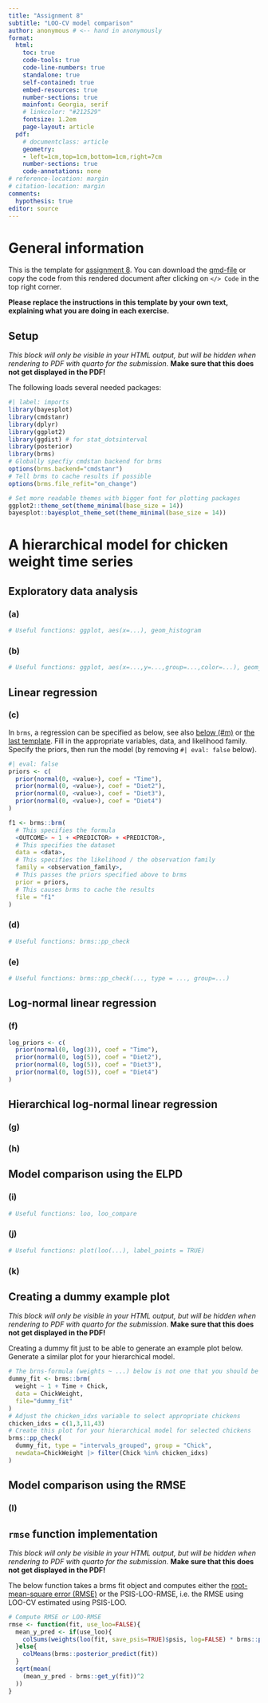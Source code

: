 ```yaml
---
title: "Assignment 8"
subtitle: "LOO-CV model comparison"
author: anonymous # <-- hand in anonymously
format:
  html:
    toc: true
    code-tools: true
    code-line-numbers: true
    standalone: true
    self-contained: true
    embed-resources: true
    number-sections: true
    mainfont: Georgia, serif
    # linkcolor: "#212529"
    fontsize: 1.2em
    page-layout: article
  pdf:
    # documentclass: article
    geometry:
    - left=1cm,top=1cm,bottom=1cm,right=7cm
    number-sections: true
    code-annotations: none
# reference-location: margin
# citation-location: margin
comments:
  hypothesis: true
editor: source
---
```



# General information

This is the template for [assignment 8](assignment8.html). You can download the [qmd-file](https://raw.githubusercontent.com/avehtari/BDA_course_Aalto/gh-pages/assignments/template8.qmd) or copy the code from this rendered document after clicking on `</> Code` in the top right corner.

**Please replace the instructions in this template by your own text, explaining what you are doing in each exercise.** 



:::: {.content-hidden when-format="pdf"}
::: {.callout-warning collapse=false}

## Setup


*This block will only be visible in your HTML output, but will be hidden when rendering to PDF with quarto for the submission.*
**Make sure that this does not get displayed in the PDF!**
    


The following loads several needed packages:

```r
#| label: imports
library(bayesplot)
library(cmdstanr)
library(dplyr)
library(ggplot2)
library(ggdist) # for stat_dotsinterval
library(posterior)
library(brms)
# Globally specfiy cmdstan backend for brms
options(brms.backend="cmdstanr")
# Tell brms to cache results if possible
options(brms.file_refit="on_change")

# Set more readable themes with bigger font for plotting packages
ggplot2::theme_set(theme_minimal(base_size = 14))
bayesplot::bayesplot_theme_set(theme_minimal(base_size = 14))
```

:::
::::


# A hierarchical model for chicken weight time series


## Exploratory data analysis
### (a)


```r
# Useful functions: ggplot, aes(x=...), geom_histogram
```


### (b)


```r
# Useful functions: ggplot, aes(x=...,y=...,group=...,color=...), geom_line
```


## Linear regression
### (c)


In `brms`, a regression can be specified as below, see also [below (#m)](#m) or [the last template](template7.html#b-1). Fill in the appropriate variables,
data, and likelihood family. Specify the priors, then run the model (by removing `#| eval: false` below).

```r
#| eval: false
priors <- c(
  prior(normal(0, <value>), coef = "Time"),
  prior(normal(0, <value>), coef = "Diet2"),
  prior(normal(0, <value>), coef = "Diet3"),
  prior(normal(0, <value>), coef = "Diet4")
)

f1 <- brms::brm(
  # This specifies the formula
  <OUTCOME> ~ 1 + <PREDICTOR> + <PREDICTOR>,
  # This specifies the dataset
  data = <data>,
  # This specifies the likelihood / the observation family
  family = <observation_family>,
  # This passes the priors specified above to brms
  prior = priors,
  # This causes brms to cache the results
  file = "f1"
)
```


### (d)


```r
# Useful functions: brms::pp_check
```


### (e)


```r
# Useful functions: brms::pp_check(..., type = ..., group=...)
```


## Log-normal linear regression
### (f)


```r
log_priors <- c(
  prior(normal(0, log(3)), coef = "Time"),
  prior(normal(0, log(5)), coef = "Diet2"),
  prior(normal(0, log(5)), coef = "Diet3"),
  prior(normal(0, log(5)), coef = "Diet4")
)
```


## Hierarchical log-normal linear regression
### (g)

### (h)

## Model comparison using the ELPD
### (i)


```r
# Useful functions: loo, loo_compare
```


### (j)


```r
# Useful functions: plot(loo(...), label_points = TRUE)
```


### (k)


:::: {.content-hidden when-format="pdf"}
::: {.callout-warning collapse=false}

## Creating a dummy example plot 


*This block will only be visible in your HTML output, but will be hidden when rendering to PDF with quarto for the submission.*
**Make sure that this does not get displayed in the PDF!**
    



Creating a dummy fit just to be able to generate an example plot below. 
Generate a similar plot for your hierarchical model.

```r
# The brns-formula (weights ~ ...) below is not one that you should be using in your models!
dummy_fit <- brms::brm(
  weight ~ 1 + Time + Chick,
  data = ChickWeight,
  file="dummy_fit"
)
# Adjust the chicken_idxs variable to select appropriate chickens
chicken_idxs = c(1,3,11,43)
# Create this plot for your hierarchical model for selected chickens
brms::pp_check(
  dummy_fit, type = "intervals_grouped", group = "Chick", 
  newdata=ChickWeight |> filter(Chick %in% chicken_idxs)
)
```

:::
::::


## Model comparison using the RMSE
### (l)


:::: {.content-hidden when-format="pdf"}
::: {.callout-warning collapse=false}

## `rmse` function implementation


*This block will only be visible in your HTML output, but will be hidden when rendering to PDF with quarto for the submission.*
**Make sure that this does not get displayed in the PDF!**
    



The below function takes a brms fit object and computes either the [root-mean-square error (RMSE)](https://en.wikipedia.org/wiki/Root-mean-square_deviation) or the PSIS-LOO-RMSE, i.e. the RMSE using LOO-CV estimated using PSIS-LOO.
```r
# Compute RMSE or LOO-RMSE
rmse <- function(fit, use_loo=FALSE){
  mean_y_pred <- if(use_loo){
    colSums(weights(loo(fit, save_psis=TRUE)$psis, log=FALSE) * brms::posterior_predict(fit)) 
  }else{
    colMeans(brms::posterior_predict(fit)) 
  }
  sqrt(mean(
    (mean_y_pred - brms::get_y(fit))^2
  ))
}
```

:::
::::

